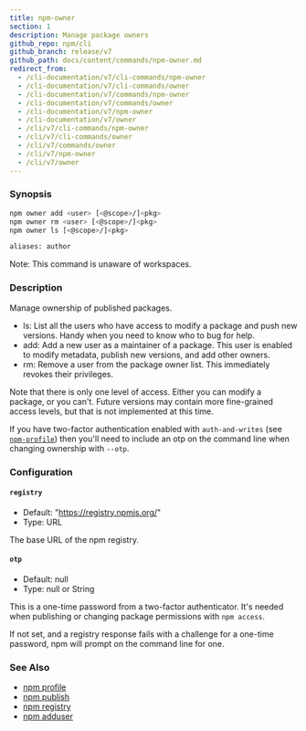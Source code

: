 ```yaml
---
title: npm-owner
section: 1
description: Manage package owners
github_repo: npm/cli
github_branch: release/v7
github_path: docs/content/commands/npm-owner.md
redirect_from:
  - /cli-documentation/v7/cli-commands/npm-owner
  - /cli-documentation/v7/cli-commands/owner
  - /cli-documentation/v7/commands/npm-owner
  - /cli-documentation/v7/commands/owner
  - /cli-documentation/v7/npm-owner
  - /cli-documentation/v7/owner
  - /cli/v7/cli-commands/npm-owner
  - /cli/v7/cli-commands/owner
  - /cli/v7/commands/owner
  - /cli/v7/npm-owner
  - /cli/v7/owner
---
```


### Synopsis

```bash
npm owner add <user> [<@scope>/]<pkg>
npm owner rm <user> [<@scope>/]<pkg>
npm owner ls [<@scope>/]<pkg>

aliases: author
```

Note: This command is unaware of workspaces.

### Description

Manage ownership of published packages.

- ls: List all the users who have access to modify a package and push new versions. Handy when you need to know who to bug for help.
- add: Add a new user as a maintainer of a package. This user is enabled to modify metadata, publish new versions, and add other owners.
- rm: Remove a user from the package owner list. This immediately revokes their privileges.

Note that there is only one level of access. Either you can modify a package, or you can't. Future versions may contain more fine-grained access levels, but that is not implemented at this time.

If you have two-factor authentication enabled with `auth-and-writes` (see [`npm-profile`](/cli/v7/commands/npm-profile)) then you'll need to include an otp on the command line when changing ownership with `--otp`.

### Configuration

#### `registry`

- Default: "https://registry.npmjs.org/"
- Type: URL

The base URL of the npm registry.

#### `otp`

- Default: null
- Type: null or String

This is a one-time password from a two-factor authenticator. It's needed when publishing or changing package permissions with `npm access`.

If not set, and a registry response fails with a challenge for a one-time password, npm will prompt on the command line for one.

### See Also

- [npm profile](/cli/v7/commands/npm-profile)
- [npm publish](/cli/v7/commands/npm-publish)
- [npm registry](/cli/v7/using-npm/registry)
- [npm adduser](/cli/v7/commands/npm-adduser)

